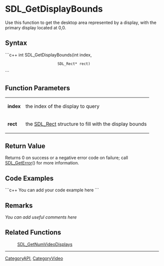 <!-- pragma section-numbers off -->
<!-- pragma disable-camelcase -->

= SDL_GetDisplayBounds =
Use this function to get the desktop area represented by a display, with the primary display located at 0,0.


== Syntax ==
```c++
int SDL_GetDisplayBounds(int       index,
                         SDL_Rect* rect)
```

== Function Parameters ==
{|
|'''index'''
|the index of the display to query
|-
|'''rect'''
|the [[SDL_Rect]] structure to fill with the display bounds
|}

== Return Value ==
Returns 0 on success or a negative error code on failure; call [[SDL_GetError]]() for more information.

== Code Examples ==
```c++
You can add your code example here
```

== Remarks ==
''You can add useful comments here''

== Related Functions ==
:[[SDL_GetNumVideoDisplays]]

----
[[CategoryAPI]], [[CategoryVideo]]
